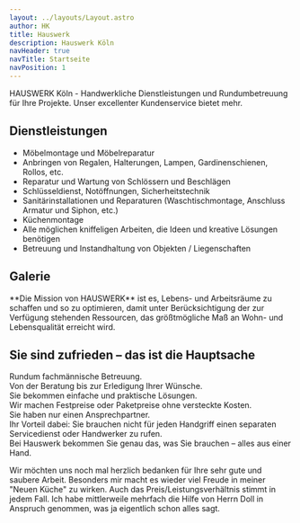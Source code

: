 ```yaml
---
layout: ../layouts/Layout.astro
author: HK
title: Hauswerk
description: Hauswerk Köln
navHeader: true
navTitle: Startseite
navPosition: 1
---
```



<Hero>
  HAUSWERK Köln - Handwerkliche Dienstleistungen und Rundumbetreuung für Ihre
  Projekte. Unser excellenter Kundenservice bietet mehr.
</Hero>

## Dienstleistungen

- Möbelmontage und Möbelreparatur
- Anbringen von Regalen, Halterungen, Lampen, Gardinenschienen, Rollos, etc.
- Reparatur und Wartung von Schlössern und Beschlägen
- Schlüsseldienst, Notöffnungen, Sicherheitstechnik
- Sanitärinstallationen und Reparaturen (Waschtischmontage, Anschluss Armatur und Siphon, etc.)
- Küchenmontage
- Alle möglichen kniffeligen Arbeiten, die Ideen und kreative Lösungen benötigen
- Betreuung und Instandhaltung von Objekten / Liegenschaften

## Galerie

<Gallery>
  <GalleryImage filename="BILD0065_1.jpeg" alt="Kücheneinbau" />
  <GalleryImage filename="BILD0677.jpeg" alt="Schiebetür im Bad" />
  <GalleryImage filename="BILD2236_1.jpeg" alt="Dachverkleidung" />
  <GalleryImage filename="P1010089_1.jpeg" alt="Türanfertigung" />
  <GalleryImage filename="IMGP7778_1.jpeg" alt="Dacherneuerung" />
</Gallery>


<Box filename="portrait.jpg" alt="Uli Doll">
  **Die Mission von HAUSWERK**
  ist es, Lebens- und Arbeitsräume zu schaffen
  und so zu optimieren, damit unter Berücksichtigung der zur Verfügung stehenden
  Ressourcen, das größtmögliche Maß an Wohn- und Lebensqualität erreicht wird.
</Box>

## Sie sind zufrieden – das ist die Hauptsache

Rundum fachmännische Betreuung.  
Von der Beratung bis zur Erledigung Ihrer Wünsche.  
Sie bekommen einfache und praktische Lösungen.  
Wir machen Festpreise oder Paketpreise ohne versteckte Kosten.  
Sie haben nur einen Ansprechpartner.  
Ihr Vorteil dabei: Sie brauchen nicht für jeden Handgriff einen separaten Servicedienst oder Handwerker zu rufen.  
Bei Hauswerk bekommen Sie genau das, was Sie brauchen – alles aus einer Hand.  


<Feedback author="Familie Robie, Köln">
  Wir möchten uns noch mal herzlich bedanken für Ihre sehr gute und saubere
  Arbeit. Besonders mir macht es wieder viel Freude in meiner "Neuen Küche" zu
  wirken. Auch das Preis/Leistungsverhältnis stimmt in jedem Fall.
</Feedback>


<Feedback author="Dr. Baues, Bonn">
  Ich habe mittlerweile mehrfach die Hilfe von Herrn Doll in Anspruch genommen,
  was ja eigentlich schon alles sagt.
</Feedback>

